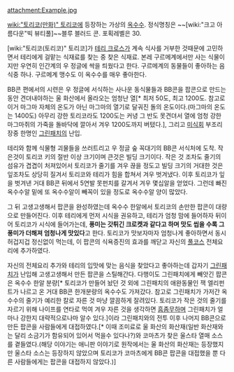 attachment:Example.jpg

[[wiki:"토리코(만화)" 토리코]]에 등장하는 가상의 [[옥수수]]. 정식명칭은 ~~[wiki:"크고 아름다운"빅 뷰티풀]~~블루 블러드 콘. 포획레벨은 30.

[wiki:"토리코(토리코)" 토리코]가 [[테리 크로스]]가 계속 식사를 거부한 것때문에 고민하면서 테리에게 걸맡는 식재료를 찾는 중 찾은 식재료. 본레 구르메계에서만 사는 식물이지만 우연히 인간계의 우 정글에 싹을 틔웠다고 한다.
구르메계의 동물들이 좋아하는 음식중 하나. 구르메계 맹수도 이 옥수수를 매우 좋아한다.

BB콘 편에서의 시련은 우 정글에 서식하는 사나운 동식물들과 BB콘을 팝콘으로 만드는동안 견뎌내야하는 울 화산에서 올라오는 엄청난 열[* 최저 50도, 최고 1200도. 참고로 이거 마그마 자체의 온도가 아닌 마그마의 열기로 달궈진 돌의 온도이다.(마그마의 온도는 1400도) 아무리 강한 토리코라도 1200도는 커녕 그 반도 못견뎌서 열에 엄청 강한 마그마쥐의 가죽을 돌바닥에 깔아서 겨우 1200도까지 버텼다.], 그리고 [[미식회]] 부조리장중 한명인 [[그린패치]]의 난입.

테리와 함께 식물형 괴물들을 쓰러트리고 우 정글 숲 꼭대기의 BB콘 서식처에 도착. 작은것이 토리코 키의 절반 이상 크기이며 큰것은 빌딩 크기이다. 작은 것 조차도 줄기의 섬유가 겹겹이 처져있어서 토리코가 줄기를 겨우 끊을 정도고 빌딩 크기의 거대한 것은 잎조차도 상당히 질겨서 토리코와 테리가 힘을 합쳐서 겨우 벗겨냈다. 이후 토리코가 잎을 벗겨낸 거대 BB콘 뒤에서 5연발 못펀치를 갈겨서 겨우 몇십알을 얻었다. 그런데 빠진 옥수수알 밑에 또 옥수수알이 빼꼭이 있을 정도로 옥수수알 양이 많았다.

그 뒤 고생고생해서 팝콘을 완성하였는데  옥수수 한알에서 토리코의 손만한 팝콘이 대량으로 만들어진다. 이후 테리에게 먼저 시식을 권유하고, 테리가 엄청 맘에 들어하자 뒤이어 토리코가 시식에 들어가는데, '''풍미는 갓튀긴 크로켓과 같다고 하며 맛도 씹을 수록 그 풍미가 더해져 엄청나게 맛있다'''고 한다. 토리코가 맛보자마자 엄청나게 좋아하면서 동시 허겁지겁 정신없이 먹는데, 이 팝콘의 식욕증진의 효과를 깨닫고 자신의 [[풀코스]] 전체요리에 추가하였다.

자신의 전체요리 추가와 테리의 입맛에 맞는 음식을 찾았다고 좋아하는데 갑자기 [[그린패치]]가 난입해 고생고생해서 만든 팝콘을 스틸해간다. 다행이도 그린패치에게 빼앗긴 팝콘은 옥수수 한알 분량[* 토리코가 만들어 놨던 것 외에 그린패치의 애완동물인 잭 엘리펀트가 나르고 온 거대 BB콘 한개분량의 옥수수도 가져갔다. 참고로 그린패치가 가저간 옥수수의 줄기가 예리한 칼로 자른 것 마냥 깔끔하게 잘려있다. 토리코가 작은 것의 줄기를 자르기 위해 나이프를 연타로 먹여 겨우 자른 것을 생각하면 [[흠좀무]]하며 그린패치가 얼마나 강한지 대략적으로나마 알수 있다.]이라 그린패치와의 전투 이후 나머지 BB콘으로 만든 팝콘을 사람들에게 대접하였다.[* 이때 조미료로 울 화산의 화산재(일반 화산재와는 달리 소금기가 함유되어 있어서 먹을수 있다나?)와 코마츠가 찾은 울스타 열매 소스를 곁들였다.(해당 이야기는 애니판 이야기로 원작에서는 울 화산의 화산재는 등장했지만 울스타 소스는 등장하지 않았으며 토리코가 코마츠에게 BB콘 팝콘을 대접했을 뿐 다른 사람들에게는 팝콘을 대접하지 않았다.)]
